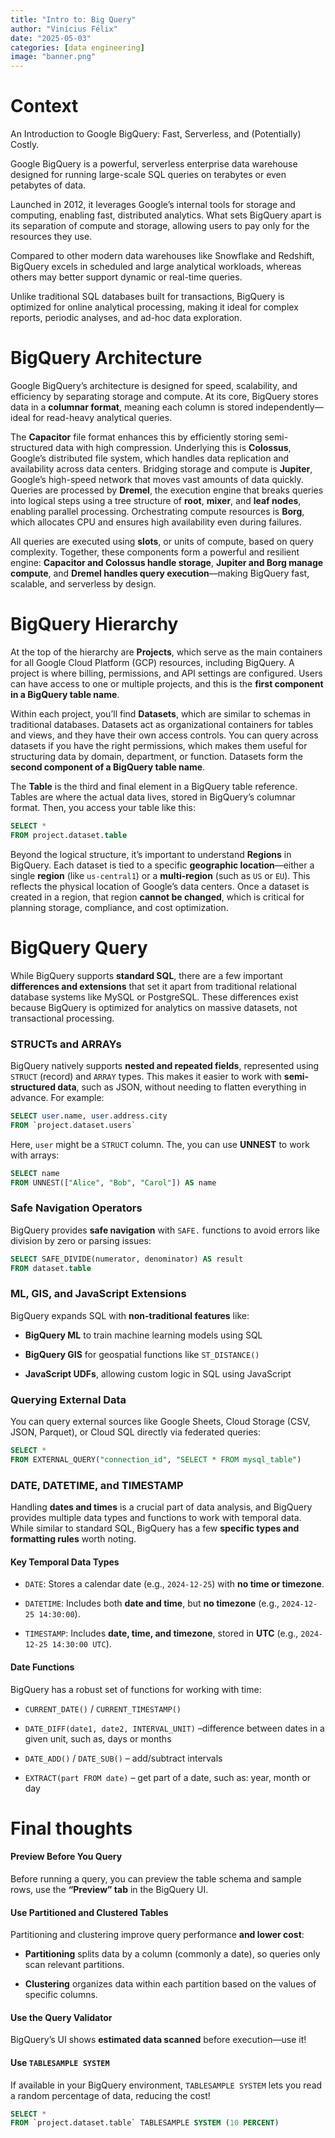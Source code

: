 ```yaml
---
title: "Intro to: Big Query"
author: "Vinícius Félix"
date: "2025-05-03"
categories: [data engineering]
image: "banner.png"
---
```


# Context

An Introduction to Google BigQuery: Fast, Serverless, and (Potentially) Costly.

Google BigQuery is a powerful, serverless enterprise data warehouse designed for running large-scale SQL queries on terabytes or even petabytes of data.

Launched in 2012, it leverages Google’s internal tools for storage and computing, enabling fast, distributed analytics. What sets BigQuery apart is its separation of compute and storage, allowing users to pay only for the resources they use.

Compared to other modern data warehouses like Snowflake and Redshift, BigQuery excels in scheduled and large analytical workloads, whereas others may better support dynamic or real-time queries.

Unlike traditional SQL databases built for transactions, BigQuery is optimized for online analytical processing, making it ideal for complex reports, periodic analyses, and ad-hoc data exploration.

# **BigQuery Architecture**

Google BigQuery’s architecture is designed for speed, scalability, and efficiency by separating storage and compute. At its core, BigQuery stores data in a **columnar format**, meaning each column is stored independently—ideal for read-heavy analytical queries.

The **Capacitor** file format enhances this by efficiently storing semi-structured data with high compression. Underlying this is **Colossus**, Google’s distributed file system, which handles data replication and availability across data centers. Bridging storage and compute is **Jupiter**, Google’s high-speed network that moves vast amounts of data quickly. Queries are processed by **Dremel**, the execution engine that breaks queries into logical steps using a tree structure of **root**, **mixer**, and **leaf nodes**, enabling parallel processing. Orchestrating compute resources is **Borg**, which allocates CPU and ensures high availability even during failures.

All queries are executed using **slots**, or units of compute, based on query complexity. Together, these components form a powerful and resilient engine: **Capacitor and Colossus handle storage**, **Jupiter and Borg manage compute**, and **Dremel handles query execution**—making BigQuery fast, scalable, and serverless by design.

# **BigQuery Hierarchy**

At the top of the hierarchy are **Projects**, which serve as the main containers for all Google Cloud Platform (GCP) resources, including BigQuery. A project is where billing, permissions, and API settings are configured. Users can have access to one or multiple projects, and this is the **first component in a BigQuery table name**.

Within each project, you’ll find **Datasets**, which are similar to schemas in traditional databases. Datasets act as organizational containers for tables and views, and they have their own access controls. You can query across datasets if you have the right permissions, which makes them useful for structuring data by domain, department, or function. Datasets form the **second component of a BigQuery table name**.

The **Table** is the third and final element in a BigQuery table reference. Tables are where the actual data lives, stored in BigQuery’s columnar format. Then, you access your table like this:

``` sql
SELECT *
FROM project.dataset.table
```

Beyond the logical structure, it’s important to understand **Regions** in BigQuery. Each dataset is tied to a specific **geographic location**—either a single **region** (like `us-central1`) or a **multi-region** (such as `US` or `EU`). This reflects the physical location of Google’s data centers. Once a dataset is created in a region, that region **cannot be changed**, which is critical for planning storage, compliance, and cost optimization.

# **BigQuery Query**

While BigQuery supports **standard SQL**, there are a few important **differences and extensions** that set it apart from traditional relational database systems like MySQL or PostgreSQL. These differences exist because BigQuery is optimized for analytics on massive datasets, not transactional processing.

### **STRUCTs and ARRAYs**

BigQuery natively supports **nested and repeated fields**, represented using `STRUCT` (record) and `ARRAY` types. This makes it easier to work with **semi-structured data**, such as JSON, without needing to flatten everything in advance. For example:

``` sql
SELECT user.name, user.address.city
FROM `project.dataset.users`
```

Here, `user` might be a `STRUCT` column. The, you can use **UNNEST** to work with arrays:

``` sql
SELECT name
FROM UNNEST(["Alice", "Bob", "Carol"]) AS name
```

### **Safe Navigation Operators**

BigQuery provides **safe navigation** with `SAFE.` functions to avoid errors like division by zero or parsing issues:

``` sql
SELECT SAFE_DIVIDE(numerator, denominator) AS result
FROM dataset.table
```

### **ML, GIS, and JavaScript Extensions**

BigQuery expands SQL with **non-traditional features** like:

-   **BigQuery ML** to train machine learning models using SQL

-   **BigQuery GIS** for geospatial functions like `ST_DISTANCE()`

-   **JavaScript UDFs**, allowing custom logic in SQL using JavaScript

### **Querying External Data**

You can query external sources like Google Sheets, Cloud Storage (CSV, JSON, Parquet), or Cloud SQL directly via federated queries:

``` sql
SELECT * 
FROM EXTERNAL_QUERY("connection_id", "SELECT * FROM mysql_table")
```

### **DATE, DATETIME, and TIMESTAMP**

Handling **dates and times** is a crucial part of data analysis, and BigQuery provides multiple data types and functions to work with temporal data. While similar to standard SQL, BigQuery has a few **specific types and formatting rules** worth noting.

#### **Key Temporal Data Types**

-   `DATE`: Stores a calendar date (e.g., `2024-12-25`) with **no time or timezone**.

-   `DATETIME`: Includes both **date and time**, but **no timezone** (e.g., `2024-12-25 14:30:00`).

-   `TIMESTAMP`: Includes **date, time, and timezone**, stored in **UTC** (e.g., `2024-12-25 14:30:00 UTC`).

#### **Date Functions**

BigQuery has a robust set of functions for working with time:

-   `CURRENT_DATE()` / `CURRENT_TIMESTAMP()`

-   `DATE_DIFF(date1, date2, INTERVAL_UNIT)` –difference between dates in a given unit, such as, days or months

-   `DATE_ADD()` / `DATE_SUB()` – add/subtract intervals

-   `EXTRACT(part FROM date)` – get part of a date, such as: year, month or day

# Final thoughts

#### **Preview Before You Query**

Before running a query, you can preview the table schema and sample rows, use the **"Preview" tab** in the BigQuery UI.

#### **Use Partitioned and Clustered Tables**

Partitioning and clustering improve query performance **and lower cost**:

-   **Partitioning** splits data by a column (commonly a date), so queries only scan relevant partitions.

-   **Clustering** organizes data within each partition based on the values of specific columns.

#### **Use the Query Validator**

BigQuery's UI shows **estimated data scanned** before execution—use it!

#### **Use `TABLESAMPLE SYSTEM`**

If available in your BigQuery environment, `TABLESAMPLE SYSTEM` lets you read a random percentage of data, reducing the cost!

``` sql
SELECT * 
FROM `project.dataset.table` TABLESAMPLE SYSTEM (10 PERCENT)
```
